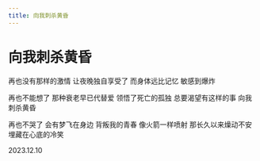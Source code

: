 ```yaml
---
title: 向我刺杀黄昏
---
```


<div style={{ textAlign: "center" }}>

# 向我刺杀黄昏

<div style={{ whiteSpace: "pre-line"}}>

再也没有那样的激情
让夜晚独自享受了
而身体远比记忆
敏感到爆炸

再也不能想了
那种衰老早已代替爱
领悟了死亡的孤独
总要渴望有这样的事
向我刺杀黄昏

再也不哭了
会有梦飞在身边
背叛我的青春
像火箭一样喷射
那长久以来燥动不安
埋藏在心底的冷笑

2023.12.10

</div>
</div>
